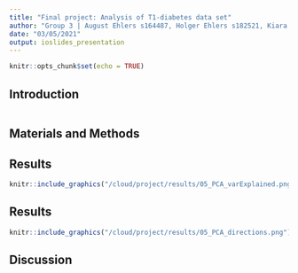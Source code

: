```yaml
---
title: "Final project: Analysis of T1-diabetes data set"
author: "Group 3 | August Ehlers s164487, Holger Ehlers s182521, Kiara Szakter s202504, Ranjitha Sekhar s210271"
date: "03/05/2021"
output: ioslides_presentation
---
```


```r
knitr::opts_chunk$set(echo = TRUE)
```

## Introduction



```r
```

## Materials and Methods





## Results
```r
knitr::include_graphics("/cloud/project/results/05_PCA_varExplained.png")
```

## Results
```r
knitr::include_graphics("/cloud/project/results/05_PCA_directions.png")
```


## Discussion
```r
```
